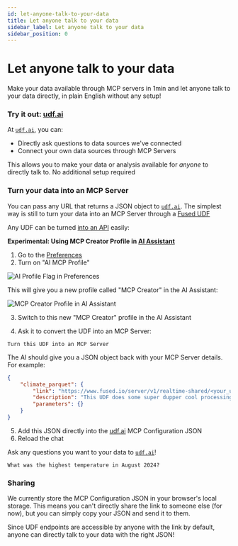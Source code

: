 ```yaml
---
id: let-anyone-talk-to-your-data
title: Let anyone talk to your data
sidebar_label: Let anyone talk to your data
sidebar_position: 0
---
```


# Let anyone talk to your data

Make your data available through MCP servers in 1min and let anyone talk to your data directly, in plain English without any setup!

### Try it out: [udf.ai](https://udf.ai/)

At [`udf.ai`](https://udf.ai/), you can:
- Directly ask questions to data sources we've connected
- Connect your own data sources through MCP Servers

This allows you to make your data or analysis available for _anyone_ to directly talk to. No additional setup required


<ReactPlayer 
  className="video__player"
  playing={false}
  muted={true}
  controls
  height="100%"
  width="100%"
  url="https://fused-magic.s3.us-west-2.amazonaws.com/workbench-walkthrough-videos/docs_rewrite/tutorials/Updated_ui_demo_udf_ai_compressed.mp4"
/>


### Turn your data into an MCP Server

You can pass any URL that returns a JSON object to [`udf.ai`](https://udf.ai/). The simplest way is still to turn your data into an MCP Server through a [Fused UDF](/core-concepts/write/)

Any UDF can be turned [into an API](/tutorials/engineering-etl/#turn-your-data-into-an-api) easily:

**Experimental: Using MCP Creator Profile in [AI Assistant](/workbench/ai-assistant/)**

1. Go to the [Preferences](/workbench/preferences/)
2. Turn on "AI MCP Profile" 

![AI Profile Flag in Preferences](/img/tutorials/ai_profile_flag.png)

This will give you a new profile called "MCP Creator" in the AI Assistant:

![MCP Creator Profile in AI Assistant](/img/tutorials/MCP_creator_profile.png)

3. Switch to this new "MCP Creator" profile in the AI Assistant

4. Ask it to convert the UDF into an MCP Server: 

```text
Turn this UDF into an MCP Server
```

The AI should give you a JSON object back with your MCP Server details. For example:

```json
{ 
    "climate_parquet": { 
        "link": "https://www.fused.io/server/v1/realtime-shared/<your_udf_shared_token>/run/file?dtype_out_raster=png&dtype_out_vector=json", 
        "description": "This UDF does some super dupper cool processing. Call it when the user wants to do something super dupper cool. No parameters are needed.", 
        "parameters": {} 
    } 
}
```

5. Add this JSON directly into the [udf.ai](https://udf.ai/) MCP Configuration JSON
6. Reload the chat

Ask any questions you want to your data to [`udf.ai`](https://udf.ai/)!

```
What was the highest temperature in August 2024?
```

### Sharing

We currently store the MCP Configuration JSON in your browser's local storage. This means you can't directly share the link to someone else (for now), but you can simply copy your JSON and send it to them.

Since UDF endpoints are accessible by anyone with the link by default, anyone can directly talk to your data with the right JSON!
